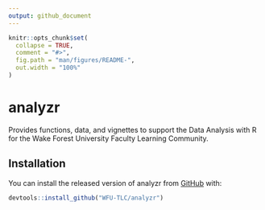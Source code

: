 ```yaml
---
output: github_document
---
```


<!-- README.md is generated from README.Rmd. Please edit that file -->

```r
knitr::opts_chunk$set(
  collapse = TRUE,
  comment = "#>",
  fig.path = "man/figures/README-",
  out.width = "100%"
)
```
# analyzr

Provides functions, data, and vignettes to support the Data Analysis with R for the Wake Forest University Faculty Learning Community.

## Installation

You can install the released version of analyzr from [GitHub](https://github.com/WFU-TLC/analyzr) with:

``` r
devtools::install_github("WFU-TLC/analyzr")
```
